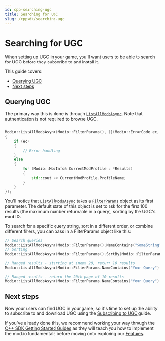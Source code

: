 ```yaml
---
id: cpp-searching-ugc
title: Searching for UGC
slug: /cppsdk/searching-ugc
---
```


# Searching for UGC

When setting up UGC in your game, you'll want users to be able to search for UGC before they subscribe to and install it.

This guide covers:

* [Querying UGC](#querying-ugc)
* [Next steps](#next-steps)

## Querying UGC

The primary way this is done is through [`ListAllModsAsync`](/cppsdk/refdocs#listallmodsasync). Note that authentication is not required to browse UGC.

```cpp

Modio::ListAllModsAsync(Modio::FilterParams(), [](Modio::ErrorCode ec, Modio::Optional<Modio::ModInfoList> Results)
{
    if (ec)
    {
        // Error handling
    }
    else
    {
        for (Modio::ModInfo& CurrentModProfile : *Results)
        {
            std::cout << CurrentModProfile.ProfileName;
        }
    }
});
```

You'll notice that [`ListAllModsAsync`](/cppsdk/refdocs#listallmodsasync) takes a [`FilterParams`](/cppsdk/refdocs#FilterParams) object as its first parameter. The default state of this object is set to ask for the first 100 results (the maximum number returnable in a query), sorting by the UGC's mod ID.

To search for a specific query string, sort in a different order, or combine different filters, you can pass in a FilterParams object like this:

```cpp
// Search queries
Modio::ListAllModsAsync(Modio::FilterParams().NameContains("SomeString"), ...)
// Sorting
Modio::ListAllModsAsync(Modio::FilterParams().SortBy(Modio::FilterParams::SortFieldType::DownloadsToday, Modio::SortDirection::Ascending), ...)

// Ranged results - starting at index 20, return 10 results
Modio::ListAllModsAsync(Modio::FilterParams.NameContains("Your Query").IndexedResults(20, 10), ...)

// Ranged results - return the 20th page of 10 results
Modio::ListAllModsAsync(Modio::FilterParams.NameContains("Your Query").PagedResults(20, 10), ...)
```

## Next steps

Now your users can find UGC in your game, so it's time to set up the ability to subscribe to and download UGC using the [Subscribing to UGC](/cppsdk/subscribing) guide.

If you've already done this, we recommend working your way through the [C++ SDK Getting Started Guides](/cppsdk#c-sdk-core-setup-guides) as they will teach you how to implement the mod.io fundamentals before moving onto exploring our [Features](/features).
